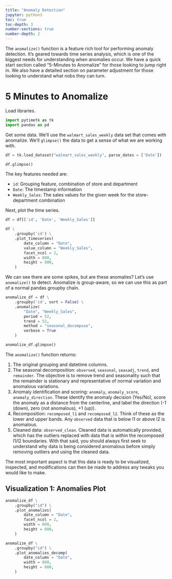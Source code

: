 ```yaml
---
title: "Anomaly Detection"
jupyter: python3
toc: true
toc-depth: 3
number-sections: true
number-depth: 2
---
```


The `anomalize()` function is a feature rich tool for performing anomaly detection. It’s geared towards time series analysis, which is one of the biggest needs for understanding when anomalies occur. We have a quick start section called “5-Minutes to Anomalize” for those looking to jump right in. We also have a detailed section on parameter adjustment for those looking to understand what nobs they can turn. 

# 5 Minutes to Anomalize

Load libraries. 

```python
import pytimetk as tk
import pandas as pd
```

Get some data. We'll use the `walmart_sales_weekly` data set that comes with anomalize. We'll `glimpse()` the data to get a sense of what we are working with. 


```python
df = tk.load_dataset("walmart_sales_weekly", parse_dates = ['Date'])

df.glimpse()
```

The key features needed are:

- `id`: Grouping feature, combination of store and department
- `Date`: The timestamp information
- `Weekly_Sales`: The sales values for the given week for the store-department combination

Next, plot the time series. 


```python
df = df[['id', 'Date', 'Weekly_Sales']]

df \
    .groupby('id') \
    .plot_timeseries(
        date_column = "Date", 
        value_column = "Weekly_Sales",
        facet_ncol = 2,
        width = 800,
        height = 800,
    )
```

We can see there are some spikes, but are these anomalies? Let's use `anomalize()` to detect. Anomalize is group-aware, so we can use this as part of a normal pandas groupby chain. 


```python
anomalize_df = df \
    .groupby('id', sort = False) \
    .anomalize(
        "Date", "Weekly_Sales", 
        period = 52,
        trend = 52,
        method = "seasonal_decompose",
        verbose = True
    )

anomalize_df.glimpse()
```

The `anomalize()` function returns:

1. The original grouping and datetime columns. 
2. The seasonal decomposition: `observed`, `seasonal`, `seasadj`, `trend`, and `remainder`. The objective is to remove trend and seasonality such that the remainder is stationary and representative of normal variation and anomalous variations.
3. Anomaly identification and scoring: `anomaly`, `anomaly_score`, `anomaly_direction`. These identify the anomaly decision (Yes/No), score the anomaly as a distance from the centerline, and label the direction (-1 (down), zero (not anomalous), +1 (up)).
4. Recomposition: `recomposed_l1` and `recomposed_l2`. Think of these as the lower and upper bands. Any `observed` data that is below l1 or above l2 is anomalous. 
5. Cleaned data: `observed_clean`. Cleaned data is automatically provided, which has the outliers replaced with data that is within the recomposed l1/l2 boundaries. With that said, you should always first seek to understand why data is being considered anomalous before simply removing outliers and using the cleaned data. 

The most important aspect is that this data is ready to be visualized, inspected, and modifications can then be made to address any tweaks you would like to make. 

## Visualization 1: Anomalies Plot


```python
anomalize_df \
    .groupby("id") \
    .plot_anomalies(
        date_column = "Date", 
        facet_ncol = 2, 
        width = 800,
        height = 800,
    )


```

```python
anomalize_df \
    .groupby("id") \
    .plot_anomalies_decomp(
        date_column = "Date", 
        width = 800,
        height = 800,
    )
```
